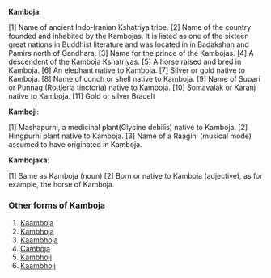 '''Kamboja''':
 
[1] Name of ancient Indo-Iranian Kshatriya tribe. 
[2] Name of the country founded and inhabited by the Kambojas. It is listed as one of the sixteen great nations in Buddhist literature and was located in in Badakshan and Pamirs north of Gandhara. 
[3] Name for the prince of the Kambojas. 
[4] A descendent of the Kamboja Kshatriyas.
[5] A horse raised and bred in Kamboja.
[6] An elephant native to Kamboja.
[7] Silver or gold native to Kamboja.
[8] Name of conch or shell native to Kamboja.
[9] Name of Supari or Punnag (Rottleria tinctoria) native to Kamboja.
[10] Somavalak  or Karanj native to Kamboja.
[11] Gold or silver Bracelt

'''Kamboji''':

[1]  Mashapurni, a medicinal plant(Glycine debilis) native to Kamboja. [2]  Hingpurni plant native to Kamboja.
[3]  Name of a Raagini (musical mode) assumed to have originated in Kamboja.

'''Kambojaka''':

[1] Same as Kamboja (noun) [2] Born or native to Kamboja (adjective), as for example, the horse of Kamboja.

===Other forms of Kamboja===

#[[Kaamboja]]
#[[Kambhoja]]
#[[Kaambhoja]]
#[[Camboja]]
#[[Kambhoji]]
#[[Kaambhoji]]